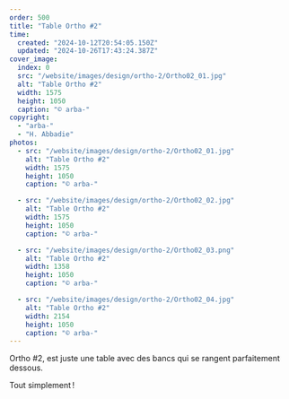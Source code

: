 ```yaml
---
order: 500
title: "Table Ortho #2"
time:
  created: "2024-10-12T20:54:05.150Z"
  updated: "2024-10-26T17:43:24.387Z"
cover_image:
  index: 0
  src: "/website/images/design/ortho-2/Ortho02_01.jpg"
  alt: "Table Ortho #2"
  width: 1575
  height: 1050
  caption: "© arba-"
copyright:
  - "arba-"
  - "H. Abbadie"
photos:
  - src: "/website/images/design/ortho-2/Ortho02_01.jpg"
    alt: "Table Ortho #2"
    width: 1575
    height: 1050
    caption: "© arba-"

  - src: "/website/images/design/ortho-2/Ortho02_02.jpg"
    alt: "Table Ortho #2"
    width: 1575
    height: 1050
    caption: "© arba-"

  - src: "/website/images/design/ortho-2/Ortho02_03.png"
    alt: "Table Ortho #2"
    width: 1358
    height: 1050
    caption: "© arba-"

  - src: "/website/images/design/ortho-2/Ortho02_04.jpg"
    alt: "Table Ortho #2"
    width: 2154
    height: 1050
    caption: "© arba-"
---
```


Ortho #2, est juste une table avec des bancs qui se rangent parfaitement dessous.

Tout simplement !
